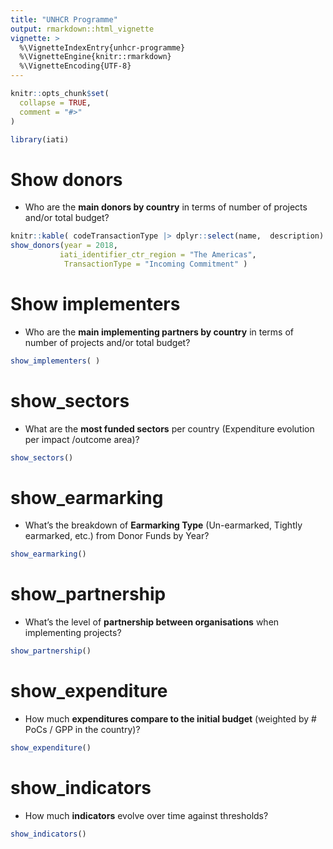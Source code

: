 ```yaml
---
title: "UNHCR Programme"
output: rmarkdown::html_vignette
vignette: >
  %\VignetteIndexEntry{unhcr-programme}
  %\VignetteEngine{knitr::rmarkdown}
  %\VignetteEncoding{UTF-8}
---
```


```r
knitr::opts_chunk$set(
  collapse = TRUE,
  comment = "#>"
)
```

```r
library(iati)
```

<!-- WARNING - This vignette is generated by {fusen} from dev/dev_unhcr_programme.Rmd: do not edit by hand -->

<!-- Run this 'development' chunk -->
<!-- Store every call to library() that you need to explore your functions -->


 
 

<!--
 You need to run the 'description' chunk in the '0-dev_history.Rmd' file before continuing your code there.

If it is the first time you use {fusen}, after 'description', you can directly run the last chunk of the present file with inflate() inside.
--> 



# Show donors 

 
 *  Who are the __main donors by country__ in terms of number of     projects and/or total budget?   
 


```r

knitr::kable( codeTransactionType |> dplyr::select(name,  description) )
show_donors(year = 2018,
           iati_identifier_ctr_region = "The Americas",
            TransactionType = "Incoming Commitment" )
```

# Show implementers 

 
 *  Who are the __main implementing partners by country__ in terms of number of projects and/or total budget?  
 


 

```r
show_implementers( ) 
```

# show_sectors

 *  What are the __most funded sectors__ per country (Expenditure evolution per impact /outcome area)?  
    

  

```r
show_sectors()
```

  

   
 

# show_earmarking

 *  What’s the breakdown of __Earmarking Type__ (Un-earmarked, Tightly earmarked, etc.) from Donor Funds by Year?  
 
    

  

```r
show_earmarking()
```

  

  



# show_partnership

 *  What’s the level of __partnership between organisations__ when implementing projects?  
    

  

```r
show_partnership()
```

  

   
  

# show_expenditure

 *  How much __expenditures compare to the initial budget__ (weighted by # PoCs / GPP in the country)?   
    

  

```r
show_expenditure()
```

  

  


# show_indicators

    

 *  How much __indicators__ evolve over time against thresholds?
 

  

```r
show_indicators()
```

  

  






